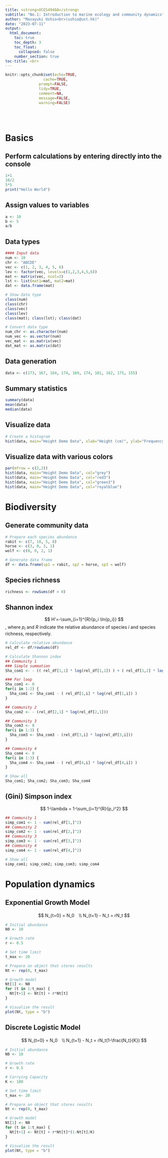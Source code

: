 ```yaml
---
title: <strong>OCES4940A</strong>
subtitle: "No.1: Introduction to marine ecology and community dynamics"
author: "Masayuki Ushio<br>(ushio@ust.hk)"
date: "2023-07-11"
output:
  html_document:
    toc: true
    toc_depth: 3
    toc_float:
      collapsed: false
    number_section: true
toc-title: <br>
---
```


```r
knitr::opts_chunk$set(echo=TRUE,
	             cache=TRUE,
               prompt=FALSE,
               tidy=TRUE,
               comment=NA,
               message=FALSE,
               warning=FALSE)
```

<br>
<br>

# Basics
## Perform calculations by entering directly into the console

```r
1+1
10/2
5*5
print("Hello World")
```

## Assign values to variables
```r
a <- 10
b <- 5
a/b
```

## Data types
```r
#### Input data
num <- 10
chr <- "ABCDE"
vec <- c(1, 2, 3, 4, 5, 6)
lev <- factor(vec, levels=c(1,2,3,4,5,6))
mat <- matrix(vec, ncol=3)
lst <- list(mat1=mat, mat2=mat)
dat <- data.frame(mat)

# Show data type
class(num)
class(chr)
class(vec)
class(lev)
class(mat); class(lst); class(dat)

# Convert data type
num_chr <- as.character(num)
num_vec <- as.vector(num)
vec_mat <- as.matrix(vec)
dat_mat <- as.matrix(dat)
```

## Data generation
```r
data <- c(173, 167, 164, 174, 169, 174, 181, 162, 175, 155)
```


## Summary statistics
```r
summary(data)
mean(data)
median(data)
```


## Visualize data
```r
# Create a histogram
hist(data, main="Height Demo Data", xlab="Height (cm)", ylab="Frequency")
```

## Visualize data with various colors
```r
par(mfrow = c(2,2))
hist(data, main="Height Demo Data", col="grey")
hist(data, main="Height Demo Data", col="red3")
hist(data, main="Height Demo Data", col="green3")
hist(data, main="Height Demo Data", col="royalblue")
```


# Biodiversity
## Generate community data
```r
# Prepare each species abundance
rabit <- c(7, 10, 5, 8)
horse <- c(3, 0, 3, 1)
wolf <- c(0, 0, 2, 1)

# Generate data frame
df <- data.frame(sp1 = rabit, sp2 = horse, sp3 = wolf)
```


## Species richness
```r
richness <- rowSums(df > 0)
```

## Shannon index
$$
H'=-\sum_{i=1}^{R}{p_i \ln{p_i}}
$$
, where $p_i$ and $R$ indicate the relative abundance of species $i$ and species richness, respectively.


```r
# Calculate relative abundance
rel_df <- df/rowSums(df)

# Calculate Shannon index
## Community 1
### Simple summation
Sha_com1 <- - (( rel_df[1,1] * log(rel_df[1,1]) ) + ( rel_df[1,2] * log(rel_df[1,2]) ))

### For loop
Sha_com1 <- 0
for(i in 1:2) {
  Sha_com1 <- Sha_com1 - ( rel_df[1,i] * log(rel_df[1,i]) )
}

## Community 2
Sha_com2 <- - (rel_df[2,1] * log(rel_df[2,1]))

## Community 3
Sha_com3 <- 0
for(i in 1:3) {
  Sha_com3 <- Sha_com3 - (rel_df[3,i] * log(rel_df[3,i]))
}

## Community 4
Sha_com4 <- 0
for(i in 1:3) {
  Sha_com4 <- Sha_com4 - ( rel_df[4,i] * log(rel_df[4,i]) )
}

# Show all
Sha_com1; Sha_com2; Sha_com3; Sha_com4
```


## (Gini) Simpson index
$$
1-\lambda = 1-\sum_{i=1}^{R}{p_i^2}
$$

```r
## Community 1
simp_com1 <- 1 - sum(rel_df[1,]^2)
## Community 2
simp_com2 <- 1 - sum(rel_df[2,]^2)
## Community 3
simp_com3 <- 1 - sum(rel_df[3,]^2)
## Community 4
simp_com4 <- 1 - sum(rel_df[4,]^2)

# Show all
simp_com1; simp_com2; simp_com3; simp_com4
```


# Population dynamics
## Exponential Growth Model
$$
N_{t=0} = N_0　\\
N_{t+1} - N_t = rN_t
$$
```r
# Initial abundance
N0 <- 10

# Growth rate
r <- 0.5

# Set time limit
t_max <- 20

# Prepare an object that stores results
Nt <- rep(0, t_max)

# Growth model
Nt[1] <- N0
for (t in 1:t_max) {
  Nt[t+1] <- Nt[t] + r*Nt[t]
}

# Visualize the result
plot(Nt, type = "b")
```


## Discrete Logistic Model
$$
N_{t=0} = N_0　\\
N_{t+1} - N_t = rN_t(1-\frac{N_t}{K})
$$

```r
# Initial abundance
N0 <- 10

# Growth rate
r <- 0.5

# Carrying Capacity
K <- 100

# Set time limit
t_max <- 20

# Prepare an object that stores results
Nt <- rep(0, t_max)

# Growth model
Nt[1] <- N0
for (t in 1:t_max) {
  Nt[t+1] <- Nt[t] + r*Nt[t]*(1-Nt[t]/K)
}

# Visualize the result
plot(Nt, type = "b")
```


